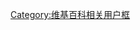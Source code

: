 {{Userbox
  |border-c = #000000
  |border-s = 1
  |id-c     = #ff1493
  |id-s     = 12
  |id-fc    = #ffd700
  |info-c   = #ffa07a
  |info-s   = 8
  |info-fc  = #ffffe0
  |id       = 扭蛋
  |info     = 這個用户喜歡收集[[轉蛋|扭蛋]]。
}}

[[Category:喜歡收集扭蛋的維基人|{{PAGENAME}}]]
<noinclude>[[Category:维基百科相关用户框]]</noinclude>